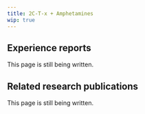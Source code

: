 ---
title: 2C-T-x + Amphetamines
wip: true
---

## Experience reports

This page is still being written.

## Related research publications

This page is still being written.

